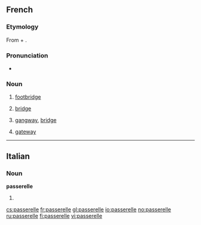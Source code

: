 ==French==
===Etymology===
From {{term|passer}} + {{term|-elle}}.

===Pronunciation===
*{{IPA|/pasʁɛl/|lang=fr}}

===Noun===
{{fr-noun|f}}

# [[footbridge]]
# {{nautical|lang=fr}} [[bridge]]
# {{aviation|nautical|lang=fr}} [[gangway]], [[bridge]]
# {{computing|lang=fr}} [[gateway]]

----

==Italian==

===Noun===
'''passerelle''' {{f}}

# {{plural of|[[passerella]]|lang=Italian}}

[[cs:passerelle]]
[[fr:passerelle]]
[[gl:passerelle]]
[[io:passerelle]]
[[no:passerelle]]
[[ru:passerelle]]
[[fi:passerelle]]
[[vi:passerelle]]